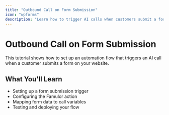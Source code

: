 ```yaml
---
title: "Outbound Call on Form Submission"
icon: "wpforms"
description: "Learn how to trigger AI calls when customers submit a form"
---
```


# Outbound Call on Form Submission

This tutorial shows how to set up an automation flow that triggers an AI call when a customer submits a form on your website.


## What You'll Learn

- Setting up a form submission trigger
- Configuring the Famulor action
- Mapping form data to call variables
- Testing and deploying your flow
